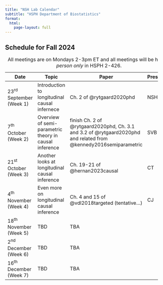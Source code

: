 ```yaml
---
title: "NSH Lab Calendar"
subtitle: "HSPH Department of Biostatistics"
format:
  html:
    page-layout: full
---
```


## Schedule for Fall 2024

| Date                      | Topic                  | Paper            | Presenter   |
|---------------------------|------------------------|------------------|-------------|
| 23^rd^ September (Week 1) | Introduction to longitudinal causal infernece | Ch. 2 of @rytgaard2020phd | NSH |
| 7^th^ October (Week 2)    | Overview of semi-parametric theory in causal inference | finish Ch. 2 of @rytgaard2020phd, Ch. 3.1 and 3.2 of @rytgaard2020phd and related from @kennedy2016semiparametric | SVB |
| 21^st^ October (Week 3)   | Another looks at longitudinal causal inference | Ch. 19-21 of @hernan2023causal | CT |
| 4^th^ November (Week 4)   | Even more on longitudinal causal inference | Ch. 4 and 15 of @vdl2018targeted (tentative...) | CJ |
| 18^th^ November (Week 5)  | TBD | TBA |    |
| 2^nd^ December (Week 6)   | TBD | TBA |    |
| 16^th^ December (Week 7)  | TBD | TBA |    |

: All meetings are on Mondays 2-3pm ET and all meetings will be held *in person only* in HSPH 2-426.
